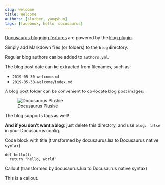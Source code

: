 ```yaml
---
slug: welcome
title: Welcome
authors: [slorber, yangshun]
tags: [facebook, hello, docusaurus]
---
```


[Docusaurus blogging features](https://docusaurus.io/docs/blog) are powered by the [blog plugin](https://docusaurus.io/docs/api/plugins/@docusaurus/plugin-content-blog).

Simply add Markdown files (or folders) to the `blog` directory.

Regular blog authors can be added to `authors.yml`.

The blog post date can be extracted from filenames, such as:

- `2019-05-30-welcome.md`
- `2019-05-30-welcome/index.md`

A blog post folder can be convenient to co-locate blog post images:

![Docusaurus Plushie](./docusaurus-plushie-banner.jpeg)

The blog supports tags as well!

**And if you don't want a blog**: just delete this directory, and use `blog: false` in your Docusaurus config.

Code block with title (transformed by docusaurus.lua to Docusaurus native syntax)

```.python
def hello():
  return "hello, world"
```

Callout (transformed by docusaurus.lua to Docusaurus native syntax)

::: callout-note
This is a callout.
:::


